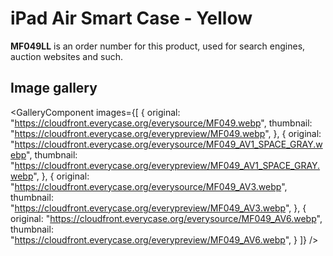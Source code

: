 
# iPad Air Smart Case - Yellow

<Callout type='info' emoji='👉🏻'>**MF049LL** is an order number for this product, used for search engines, auction websites and such.</Callout>

## Image gallery

<GalleryComponent
    images={[
      {
        original: "https://cloudfront.everycase.org/everysource/MF049.webp",
        thumbnail: "https://cloudfront.everycase.org/everypreview/MF049.webp",
      },
      {
        original: "https://cloudfront.everycase.org/everysource/MF049_AV1_SPACE_GRAY.webp",
        thumbnail: "https://cloudfront.everycase.org/everypreview/MF049_AV1_SPACE_GRAY.webp",
      },
      {
        original: "https://cloudfront.everycase.org/everysource/MF049_AV3.webp",
        thumbnail: "https://cloudfront.everycase.org/everypreview/MF049_AV3.webp",
      },
      {
        original: "https://cloudfront.everycase.org/everysource/MF049_AV6.webp",
        thumbnail: "https://cloudfront.everycase.org/everypreview/MF049_AV6.webp",
      }
    ]}
  />
